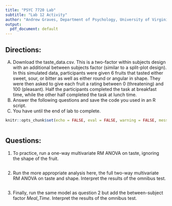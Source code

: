---
title: "PSYC 7720 Lab" 
subtitle: "Lab 12 Activity"
author: "Andrew Graves, Department of Psychology, University of Virginia"
output:
  pdf_document: default
---

## Directions:

A.	Download the taste_data.csv. This is a two-factor within subjects design with an additional between subjects factor (similar to a split-plot design). In this simulated data, participants were given 6 fruits that tasted either sweet, sour, or bitter as well as either round or angular in shape. They were then asked to give each fruit a rating between 0 (threatening) and 100 (pleasant). Half the participants completed the task at breakfast time, while the other half completed the task at lunch time.
B.	Answer the following questions and save the code you used in an R script.
C.	You have until the end of lab to complete.

```{r setup, include=FALSE}
knitr::opts_chunk$set(echo = FALSE, eval = FALSE, warning = FALSE, message = FALSE, fig.height = 4)
```

```{r init}

```

## Questions:

1. To practice, run a one-way multivariate RM ANOVA on taste, ignoring the shape of the fruit.

```{r 1}

```

2. Run the more appropriate analysis here, the full two-way multivariate RM ANOVA on taste and shape. Interpret the results of the omnibus test.

```{r 2}
```

3. Finally, run the same model as question 2 but add the between-subject factor *Meal_Time*. Interpret the results of the omnibus test.

```{r 3}

```
